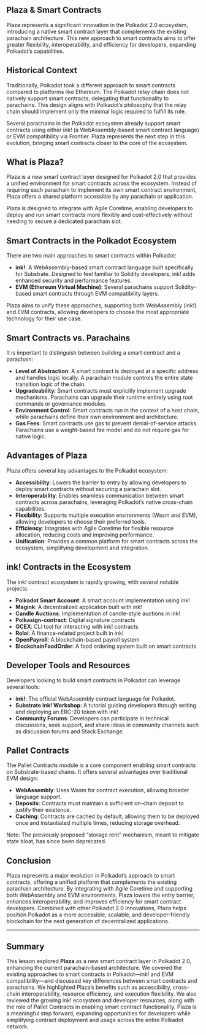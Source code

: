 ## Plaza & Smart Contracts

<ResponsiveIframe
  src="https://drive.google.com/file/d/1seK5dP7ML-nyk2pFV8zm1ZCAhZRLfH8p/preview"
  title="Plaza and Smart Contracts"
/>

Plaza represents a significant innovation in the Polkadot 2.0 ecosystem, introducing a native smart contract layer that complements the existing parachain architecture. This new approach to smart contracts aims to offer greater flexibility, interoperability, and efficiency for developers, expanding Polkadot’s capabilities.

## Historical Context

Traditionally, Polkadot took a different approach to smart contracts compared to platforms like Ethereum. The Polkadot relay chain does not natively support smart contracts, delegating that functionality to parachains. This design aligns with Polkadot’s philosophy that the relay chain should implement only the minimal logic required to fulfill its role.

Several parachains in the Polkadot ecosystem already support smart contracts using either ink! (a WebAssembly-based smart contract language) or EVM compatibility via Frontier. Plaza represents the next step in this evolution, bringing smart contracts closer to the core of the ecosystem.

## What is Plaza?

Plaza is a new smart contract layer designed for Polkadot 2.0 that provides a unified environment for smart contracts across the ecosystem. Instead of requiring each parachain to implement its own smart contract environment, Plaza offers a shared platform accessible by any parachain or application.

Plaza is designed to integrate with Agile Coretime, enabling developers to deploy and run smart contracts more flexibly and cost-effectively without needing to secure a dedicated parachain slot.

## Smart Contracts in the Polkadot Ecosystem

There are two main approaches to smart contracts within Polkadot:

- **ink!**: A WebAssembly-based smart contract language built specifically for Substrate. Designed to feel familiar to Solidity developers, ink! adds enhanced security and performance features.
- **EVM (Ethereum Virtual Machine)**: Several parachains support Solidity-based smart contracts through EVM compatibility layers.

Plaza aims to unify these approaches, supporting both WebAssembly (ink!) and EVM contracts, allowing developers to choose the most appropriate technology for their use case.

## Smart Contracts vs. Parachains

It is important to distinguish between building a smart contract and a parachain:

- **Level of Abstraction**: A smart contract is deployed at a specific address and handles logic locally. A parachain module controls the entire state transition logic of the chain.
- **Upgradeability**: Smart contracts must explicitly implement upgrade mechanisms. Parachains can upgrade their runtime entirely using root commands or governance modules.
- **Environment Control**: Smart contracts run in the context of a host chain, while parachains define their own environment and architecture.
- **Gas Fees**: Smart contracts use gas to prevent denial-of-service attacks. Parachains use a weight-based fee model and do not require gas for native logic.

## Advantages of Plaza

Plaza offers several key advantages to the Polkadot ecosystem:

- **Accessibility**: Lowers the barrier to entry by allowing developers to deploy smart contracts without securing a parachain slot.
- **Interoperability**: Enables seamless communication between smart contracts across parachains, leveraging Polkadot’s native cross-chain capabilities.
- **Flexibility**: Supports multiple execution environments (Wasm and EVM), allowing developers to choose their preferred tools.
- **Efficiency**: Integrates with Agile Coretime for flexible resource allocation, reducing costs and improving performance.
- **Unification**: Provides a common platform for smart contracts across the ecosystem, simplifying development and integration.

## ink! Contracts in the Ecosystem

The ink! contract ecosystem is rapidly growing, with several notable projects:

- **Polkadot Smart Account**: A smart account implementation using ink!
- **Magink**: A decentralized application built with ink!
- **Candle Auctions**: Implementation of candle-style auctions in ink!
- **Polkasign-contract**: Digital signature contracts
- **OCEX**: CLI tool for interacting with ink! contracts
- **Roloi**: A finance-related project built in ink!
- **OpenPayroll**: A blockchain-based payroll system
- **BlockchainFoodOrder**: A food ordering system built on smart contracts

## Developer Tools and Resources

Developers looking to build smart contracts in Polkadot can leverage several tools:

- **ink!**: The official WebAssembly contract language for Polkadot.
- **Substrate ink! Workshop**: A tutorial guiding developers through writing and deploying an ERC-20 token with ink!
- **Community Forums**: Developers can participate in technical discussions, seek support, and share ideas in community channels such as discussion forums and Stack Exchange.

## Pallet Contracts

The Pallet Contracts module is a core component enabling smart contracts on Substrate-based chains. It offers several advantages over traditional EVM design:

- **WebAssembly**: Uses Wasm for contract execution, allowing broader language support.
- **Deposits**: Contracts must maintain a sufficient on-chain deposit to justify their existence.
- **Caching**: Contracts are cached by default, allowing them to be deployed once and instantiated multiple times, reducing storage overhead.

Note: The previously proposed “storage rent” mechanism, meant to mitigate state bloat, has since been deprecated.

## Conclusion

Plaza represents a major evolution in Polkadot’s approach to smart contracts, offering a unified platform that complements the existing parachain architecture. By integrating with Agile Coretime and supporting both WebAssembly and EVM environments, Plaza lowers the entry barrier, enhances interoperability, and improves efficiency for smart contract developers. Combined with other Polkadot 2.0 innovations, Plaza helps position Polkadot as a more accessible, scalable, and developer-friendly blockchain for the next generation of decentralized applications.

---

## Summary

This lesson explored **Plaza** as a new smart contract layer in Polkadot 2.0, enhancing the current parachain-based architecture. We covered the existing approaches to smart contracts in Polkadot—ink! and EVM compatibility—and discussed key differences between smart contracts and parachains. We highlighted Plaza’s benefits such as accessibility, cross-chain interoperability, resource efficiency, and execution flexibility. We also reviewed the growing ink! ecosystem and developer resources, along with the role of Pallet Contracts in enabling smart contract functionality. Plaza is a meaningful step forward, expanding opportunities for developers while simplifying contract deployment and usage across the entire Polkadot network.
